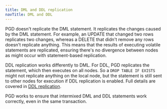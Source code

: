 ```yaml
---
title: DML and DDL replication
navTitle: DML and DDL
---
```


PGD doesn't replicate the DML statement. It replicates the changes caused by the
DML statement. For example, an UPDATE that changed two rows replicates two
changes, whereas a DELETE that didn't remove any rows doesn't replicate
anything. This means that the results of executing volatile statements are
replicated, ensuring there's no divergence between nodes as might occur with
statement-based replication.

DDL replication works differently to DML. For DDL, PGD replicates the statement,
which then executes on all nodes. So a `DROP TABLE IF EXISTS` might not
replicate anything on the local node, but the statement is still sent to other
nodes for execution if DDL replication is enabled. Full details are covered in
[DDL replication](ddl).

PGD works to ensure that intermixed DML and DDL statements work correctly, even
in the same transaction.

